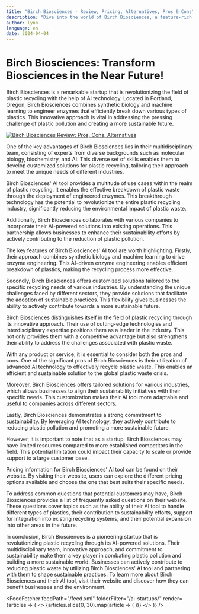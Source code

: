 ```yaml
---
title: "Birch Biosciences - Review, Pricing, Alternatives, Pros & Cons"
description: "Dive into the world of Birch Biosciences, a feature-rich AI tool. Learn about its features, pricing, and how it's making an impact. Don't miss out!"
author: lynn
language: en
date: 2024-04-04
---
```


# Birch Biosciences: Transform Biosciences in the Near Future!
        
Birch Biosciences is a remarkable startup that is revolutionizing the field of plastic recycling with the help of AI technology. Located in Portland, Oregon, Birch Biosciences combines synthetic biology and machine learning to engineer enzymes that efficiently break down various types of plastics. This innovative approach is vital in addressing the pressing challenge of plastic pollution and creating a more sustainable future.


<BlogHeader />


[![Birch Biosciences Review: Pros, Cons, Alternatives](/ai-startups/birch-biosciences.png)](https://www.birchbiosciences.com/)



One of the key advantages of Birch Biosciences lies in their multidisciplinary team, consisting of experts from diverse backgrounds such as molecular biology, biochemistry, and AI. This diverse set of skills enables them to develop customized solutions for plastic recycling, tailoring their approach to meet the unique needs of different industries.

Birch Biosciences' AI tool provides a multitude of use cases within the realm of plastic recycling. It enables the effective breakdown of plastic waste through the deployment of engineered enzymes. This breakthrough technology has the potential to revolutionize the entire plastic recycling industry, significantly reducing the environmental impact of plastic waste.

Additionally, Birch Biosciences collaborates with various companies to incorporate their AI-powered solutions into existing operations. This partnership allows businesses to enhance their sustainability efforts by actively contributing to the reduction of plastic pollution.

The key features of Birch Biosciences' AI tool are worth highlighting. Firstly, their approach combines synthetic biology and machine learning to drive enzyme engineering. This AI-driven enzyme engineering enables efficient breakdown of plastics, making the recycling process more effective.

Secondly, Birch Biosciences offers customized solutions tailored to the specific recycling needs of various industries. By understanding the unique challenges faced by different sectors, they provide solutions that facilitate the adoption of sustainable practices. This flexibility gives businesses the ability to actively contribute towards a more sustainable future.

Birch Biosciences distinguishes itself in the field of plastic recycling through its innovative approach. Their use of cutting-edge technologies and interdisciplinary expertise positions them as a leader in the industry. This not only provides them with a competitive advantage but also strengthens their ability to address the challenges associated with plastic waste.

With any product or service, it is essential to consider both the pros and cons. One of the significant pros of Birch Biosciences is their utilization of advanced AI technology to effectively recycle plastic waste. This enables an efficient and sustainable solution to the global plastic waste crisis.

Moreover, Birch Biosciences offers tailored solutions for various industries, which allows businesses to align their sustainability initiatives with their specific needs. This customization makes their AI tool more adaptable and useful to companies across different sectors.

Lastly, Birch Biosciences demonstrates a strong commitment to sustainability. By leveraging AI technology, they actively contribute to reducing plastic pollution and promoting a more sustainable future.

However, it is important to note that as a startup, Birch Biosciences may have limited resources compared to more established competitors in the field. This potential limitation could impact their capacity to scale or provide support to a large customer base.

Pricing information for Birch Biosciences' AI tool can be found on their website. By visiting their website, users can explore the different pricing options available and choose the one that best suits their specific needs.

To address common questions that potential customers may have, Birch Biosciences provides a list of frequently asked questions on their website. These questions cover topics such as the ability of their AI tool to handle different types of plastics, their contribution to sustainability efforts, support for integration into existing recycling systems, and their potential expansion into other areas in the future.

In conclusion, Birch Biosciences is a pioneering startup that is revolutionizing plastic recycling through its AI-powered solutions. Their multidisciplinary team, innovative approach, and commitment to sustainability make them a key player in combating plastic pollution and building a more sustainable world. Businesses can actively contribute to reducing plastic waste by utilizing Birch Biosciences' AI tool and partnering with them to shape sustainable practices. To learn more about Birch Biosciences and their AI tool, visit their website and discover how they can benefit businesses and the environment.


<AdComponent />


<FeedFetcher feedPath="/feed.xml" folderFilter="/ai-startups/" render={articles => (
    <>
        <Cards>
            {articles.slice(0, 30).map(article => (
                <Card key={article.link} title={article.title} href={article.link} />
            ))}
        </Cards>
    </>
)} />

